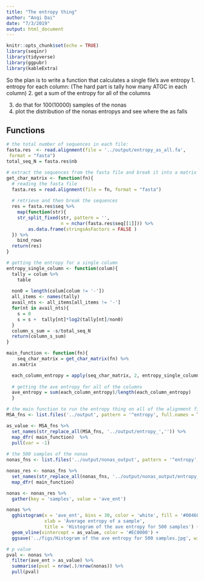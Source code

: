 ```yaml
---
title: "The entropy thing"
author: "Anqi Dai"
date: "7/3/2019"
output: html_document
---
```


```r
knitr::opts_chunk$set(echo = TRUE)
library(seqinr)
library(tidyverse)
library(ggpubr)
library(kableExtra)
```

So the plan is to 
write a function that calculates a single file's ave entropy
1. entropy for each column: (The hard part is tally how many ATGC in each column)
2. get a sum of the entropy for all of the columns

3. do that for 100(10000) samples of the nonas
4. plot the distribution of the nonas entropys and see where the as falls

## Functions

```r
# the total number of sequences in each file:
fasta.res  <- read.alignment(file = '../output/entropy_as_all.fa',
 format = "fasta")
total_seq_N = fasta.res$nb

# extract the sequences from the fasta file and break it into a matrix of characters
get_char_matrix <- function(fn){
  # reading the fasta file
  fasta.res = read.alignment(file = fn, format = "fasta")
    
  # retrieve and then break the sequences
  res = fasta.res$seq %>% 
    map(function(str){
    str_split_fixed(str, pattern = '',
                    n = nchar(fasta.res$seq[[1]])) %>% 
        as.data.frame(stringsAsFactors = FALSE )
  }) %>% 
    bind_rows
  return(res)
}

# getting the entropy for a single column
entropy_single_column <- function(colum){
  tally = colum %>% 
    table
   
  non0 = length(colum[colum != '-'])
  all_items <- names(tally)
  avail_nts <- all_items[all_items != '-']
  for(nt in avail_nts){
    s = 0
    s = s +  tally[nt]*log2(tally[nt]/non0)
  }
  column_s_sum = -s/total_seq_N
  return(column_s_sum)
}

main_function <- function(fn){
    seq_char_matrix = get_char_matrix(fn) %>% 
  as.matrix

  each_column_entropy = apply(seq_char_matrix, 2, entropy_single_column)
  
  # getting the ave entropy for all of the columns
  ave_entropy = sum(each_column_entropy)/length(each_column_entropy)
  }

```


```r
# the main function to run the entropy thing on all of the alignment files
MSA_fns <- list.files('../output', pattern = '^entropy', full.names = T)

as_value <- MSA_fns %>% 
  set_names(str_replace_all(MSA_fns, '../output/entropy_','')) %>% 
  map_dfr( main_function)  %>% 
  pull(var = -1)
  
# the 500 samples of the nonas 
nonas_fns <- list.files('../output/nonas_output', pattern = '^entropy', full.names = T)

nonas_res <- nonas_fns %>% 
  set_names(str_replace_all(nonas_fns, '../output/nonas_output/entropy_','')) %>% 
  map_dfr( main_function) 

nonas <- nonas_res %>% 
  gather(key = 'samples', value = 'ave_ent')

nonas %>% 
  gghistogram(x = 'ave_ent', bins = 30, color = 'white', fill = '#00468B',
              xlab = 'Average entropy of a sample',
              title = 'Histogram of the ave entropy for 500 samples') +
  geom_vline(xintercept = as_value, color = '#EC0000') +
  ggsave('../figs/Histogram of the ave entropy for 500 samples.jpg', width = 5, height = 4, dpi = 300) 

# p value
pval <- nonas %>% 
  filter(ave_ent > as_value) %>% 
  summarise(pval = nrow(.)/nrow(nonas)) %>% 
  pull(pval)
```

